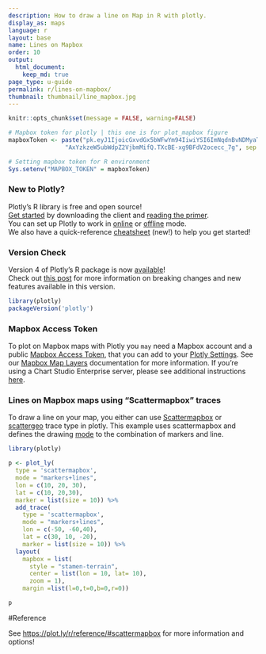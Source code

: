 ```yaml
---
description: How to draw a line on Map in R with plotly.
display_as: maps
language: r
layout: base
name: Lines on Mapbox
order: 10
output:
  html_document:
    keep_md: true
page_type: u-guide
permalink: r/lines-on-mapbox/
thumbnail: thumbnail/line_mapbox.jpg
---
```


```r
knitr::opts_chunk$set(message = FALSE, warning=FALSE)
```

```r
# Mapbox token for plotly | this one is for plot_mapbox figure
mapboxToken <- paste("pk.eyJ1IjoicGxvdGx5bWFwYm94IiwiYSI6ImNqdnBvNDMyaT",
                "AxYzkzeW5ubWdpZ2VjbmMifQ.TXcBE-xg9BFdV2ocecc_7g", sep = "")

# Setting mapbox token for R environment 
Sys.setenv("MAPBOX_TOKEN" = mapboxToken)
```

### New to Plotly?

Plotly's R library is free and open source!<br>
[Get started](https://plot.ly/r/getting-started/) by downloading the client and [reading the primer](https://plot.ly/r/getting-started/).<br>
You can set up Plotly to work in [online](https://plot.ly/r/getting-started/#hosting-graphs-in-your-online-plotly-account) or [offline](https://plot.ly/r/offline/) mode.<br>
We also have a quick-reference [cheatsheet](https://images.plot.ly/plotly-documentation/images/r_cheat_sheet.pdf) (new!) to help you get started!

### Version Check

Version 4 of Plotly's R package is now [available](https://plot.ly/r/getting-started/#installation)!<br>
Check out [this post](http://moderndata.plot.ly/upgrading-to-plotly-4-0-and-above/) for more information on breaking changes and new features available in this version.
```r
library(plotly)
packageVersion('plotly')
```

### Mapbox Access Token

To plot on Mapbox maps with Plotly you `may` need a Mapbox account and a public [Mapbox Access Token](https://www.mapbox.com/studio), that you can add to your [Plotly Settings](https://plot.ly/settings/mapbox). See our [Mapbox Map Layers](/python/mapbox-layers/) documentation for more information. If you're using a Chart Studio Enterprise server, please see additional instructions [here](https://help.plot.ly/mapbox-atlas).

### Lines on Mapbox maps using "Scattermapbox" traces

To draw a line on your map, you either can use [Scattermapbox](https://plot.ly/r/reference/#scattermapbox) or [scattergeo](https://plot.ly/r/reference/#scattergeo) trace type in plotly. This example uses scattermapbox and defines the drawing [mode](https://plot.ly/python/reference/#scattermapbox-mode) to the combination of markers and line.

```r
library(plotly)

p <- plot_ly(
  type = 'scattermapbox',
  mode = "markers+lines",
  lon = c(10, 20, 30),
  lat = c(10, 20,30),
  marker = list(size = 10)) %>%
  add_trace(
    type = 'scattermapbox',
    mode = "markers+lines",
    lon = c(-50, -60,40),
    lat = c(30, 10, -20),
    marker = list(size = 10)) %>%
  layout(
    mapbox = list(
      style = "stamen-terrain",
      center = list(lon = 10, lat= 10),
      zoom = 1),
    margin =list(l=0,t=0,b=0,r=0))

p
```

#Reference

See [https://plot.ly/r/reference/#scattermapbox](https://plot.ly/r/reference/#scattermapbox) for more information and options!